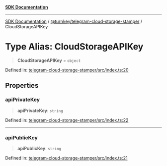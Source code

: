 [**SDK Documentation**](../../../README.mdx)

***

[SDK Documentation](../../../packages.mdx) / [@turnkey/telegram-cloud-storage-stamper](../README.mdx) / CloudStorageAPIKey

# Type Alias: CloudStorageAPIKey

> **CloudStorageAPIKey** = `object`

Defined in: [telegram-cloud-storage-stamper/src/index.ts:20](https://github.com/tkhq/sdk/blob/3a88af7d1d927c6022706911d6af0f92f1440e00/packages/telegram-cloud-storage-stamper/src/index.ts#L20)

## Properties

### apiPrivateKey

> **apiPrivateKey**: `string`

Defined in: [telegram-cloud-storage-stamper/src/index.ts:22](https://github.com/tkhq/sdk/blob/3a88af7d1d927c6022706911d6af0f92f1440e00/packages/telegram-cloud-storage-stamper/src/index.ts#L22)

***

### apiPublicKey

> **apiPublicKey**: `string`

Defined in: [telegram-cloud-storage-stamper/src/index.ts:21](https://github.com/tkhq/sdk/blob/3a88af7d1d927c6022706911d6af0f92f1440e00/packages/telegram-cloud-storage-stamper/src/index.ts#L21)
